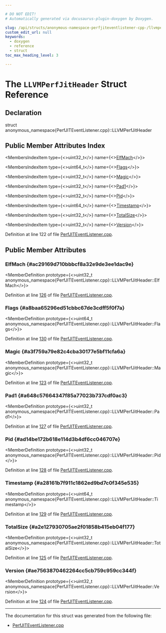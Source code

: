 ```yaml
---

# DO NOT EDIT!
# Automatically generated via docusaurus-plugin-doxygen by Doxygen.

slug: /api/structs/anonymous-namespace-perfjiteventlistener-cpp-/llvmperfjitheader
custom_edit_url: null
keywords:
  - doxygen
  - reference
  - struct
toc_max_heading_level: 3

---
```





# The `LLVMPerfJitHeader` Struct Reference

<DoxygenPage pluginConfig={pluginConfig}>



## Declaration

<CodeBlock>struct anonymous_namespace{PerfJITEventListener.cpp}::LLVMPerfJitHeader</CodeBlock>

## Public Member Attributes Index

<MembersIndex>

<MembersIndexItem
  type={<>uint32&#95;t</>}
  name={<><a href="#ac29169d710bbbcf8a32e9de3ee1dac9e">ElfMach</a></>}>
</MembersIndexItem>

<MembersIndexItem
  type={<>uint64&#95;t</>}
  name={<><a href="#a8baa65296ed51cbbc67de3cdff5f0f7a">Flags</a></>}>
</MembersIndexItem>

<MembersIndexItem
  type={<>uint32&#95;t</>}
  name={<><a href="#a3f759a79e82c4cba30177e5bf11cfa6a">Magic</a></>}>
</MembersIndexItem>

<MembersIndexItem
  type={<>uint32&#95;t</>}
  name={<><a href="#a648c57664347f85a77023b737cdf0ac3">Pad1</a></>}>
</MembersIndexItem>

<MembersIndexItem
  type={<>uint32&#95;t</>}
  name={<><a href="#ad14be172b618e114d3b4df6cc046707e">Pid</a></>}>
</MembersIndexItem>

<MembersIndexItem
  type={<>uint64&#95;t</>}
  name={<><a href="#a28161b7f911c1862ed9bd7c0f345e535">Timestamp</a></>}>
</MembersIndexItem>

<MembersIndexItem
  type={<>uint32&#95;t</>}
  name={<><a href="#a2e127930705ae2f01858b415eb04f177">TotalSize</a></>}>
</MembersIndexItem>

<MembersIndexItem
  type={<>uint32&#95;t</>}
  name={<><a href="#ae7563870462264cc5cb759c959cc344f">Version</a></>}>
</MembersIndexItem>

</MembersIndex>


Definition at line 122 of file <a href="/docs/api/files/lib/lib/executionengine/lib/executionengine/perfjitevents/perfjiteventlistener-cpp">PerfJITEventListener.cpp</a>.

<SectionDefinition>

## Public Member Attributes

### ElfMach {#ac29169d710bbbcf8a32e9de3ee1dac9e}

<MemberDefinition
  prototype={<>uint32&#95;t anonymous&#95;namespace&#123;PerfJITEventListener.cpp&#125;::LLVMPerfJitHeader::ElfMach</>}>

Definition at line <a href="/docs/api/files/lib/lib/executionengine/lib/executionengine/perfjitevents/perfjiteventlistener-cpp/#l00126">126</a> of file <a href="/docs/api/files/lib/lib/executionengine/lib/executionengine/perfjitevents/perfjiteventlistener-cpp">PerfJITEventListener.cpp</a>.
</MemberDefinition>

### Flags {#a8baa65296ed51cbbc67de3cdff5f0f7a}

<MemberDefinition
  prototype={<>uint64&#95;t anonymous&#95;namespace&#123;PerfJITEventListener.cpp&#125;::LLVMPerfJitHeader::Flags</>}>

Definition at line <a href="/docs/api/files/lib/lib/executionengine/lib/executionengine/perfjitevents/perfjiteventlistener-cpp/#l00130">130</a> of file <a href="/docs/api/files/lib/lib/executionengine/lib/executionengine/perfjitevents/perfjiteventlistener-cpp">PerfJITEventListener.cpp</a>.
</MemberDefinition>

### Magic {#a3f759a79e82c4cba30177e5bf11cfa6a}

<MemberDefinition
  prototype={<>uint32&#95;t anonymous&#95;namespace&#123;PerfJITEventListener.cpp&#125;::LLVMPerfJitHeader::Magic</>}>

Definition at line <a href="/docs/api/files/lib/lib/executionengine/lib/executionengine/perfjitevents/perfjiteventlistener-cpp/#l00123">123</a> of file <a href="/docs/api/files/lib/lib/executionengine/lib/executionengine/perfjitevents/perfjiteventlistener-cpp">PerfJITEventListener.cpp</a>.
</MemberDefinition>

### Pad1 {#a648c57664347f85a77023b737cdf0ac3}

<MemberDefinition
  prototype={<>uint32&#95;t anonymous&#95;namespace&#123;PerfJITEventListener.cpp&#125;::LLVMPerfJitHeader::Pad1</>}>

Definition at line <a href="/docs/api/files/lib/lib/executionengine/lib/executionengine/perfjitevents/perfjiteventlistener-cpp/#l00127">127</a> of file <a href="/docs/api/files/lib/lib/executionengine/lib/executionengine/perfjitevents/perfjiteventlistener-cpp">PerfJITEventListener.cpp</a>.
</MemberDefinition>

### Pid {#ad14be172b618e114d3b4df6cc046707e}

<MemberDefinition
  prototype={<>uint32&#95;t anonymous&#95;namespace&#123;PerfJITEventListener.cpp&#125;::LLVMPerfJitHeader::Pid</>}>

Definition at line <a href="/docs/api/files/lib/lib/executionengine/lib/executionengine/perfjitevents/perfjiteventlistener-cpp/#l00128">128</a> of file <a href="/docs/api/files/lib/lib/executionengine/lib/executionengine/perfjitevents/perfjiteventlistener-cpp">PerfJITEventListener.cpp</a>.
</MemberDefinition>

### Timestamp {#a28161b7f911c1862ed9bd7c0f345e535}

<MemberDefinition
  prototype={<>uint64&#95;t anonymous&#95;namespace&#123;PerfJITEventListener.cpp&#125;::LLVMPerfJitHeader::Timestamp</>}>

Definition at line <a href="/docs/api/files/lib/lib/executionengine/lib/executionengine/perfjitevents/perfjiteventlistener-cpp/#l00129">129</a> of file <a href="/docs/api/files/lib/lib/executionengine/lib/executionengine/perfjitevents/perfjiteventlistener-cpp">PerfJITEventListener.cpp</a>.
</MemberDefinition>

### TotalSize {#a2e127930705ae2f01858b415eb04f177}

<MemberDefinition
  prototype={<>uint32&#95;t anonymous&#95;namespace&#123;PerfJITEventListener.cpp&#125;::LLVMPerfJitHeader::TotalSize</>}>

Definition at line <a href="/docs/api/files/lib/lib/executionengine/lib/executionengine/perfjitevents/perfjiteventlistener-cpp/#l00125">125</a> of file <a href="/docs/api/files/lib/lib/executionengine/lib/executionengine/perfjitevents/perfjiteventlistener-cpp">PerfJITEventListener.cpp</a>.
</MemberDefinition>

### Version {#ae7563870462264cc5cb759c959cc344f}

<MemberDefinition
  prototype={<>uint32&#95;t anonymous&#95;namespace&#123;PerfJITEventListener.cpp&#125;::LLVMPerfJitHeader::Version</>}>

Definition at line <a href="/docs/api/files/lib/lib/executionengine/lib/executionengine/perfjitevents/perfjiteventlistener-cpp/#l00124">124</a> of file <a href="/docs/api/files/lib/lib/executionengine/lib/executionengine/perfjitevents/perfjiteventlistener-cpp">PerfJITEventListener.cpp</a>.
</MemberDefinition>

</SectionDefinition>

<hr/>

The documentation for this struct was generated from the following file:

<ul>
<li><a href="/docs/api/files/lib/lib/executionengine/lib/executionengine/perfjitevents/perfjiteventlistener-cpp">PerfJITEventListener.cpp</a></li>
</ul>

</DoxygenPage>
